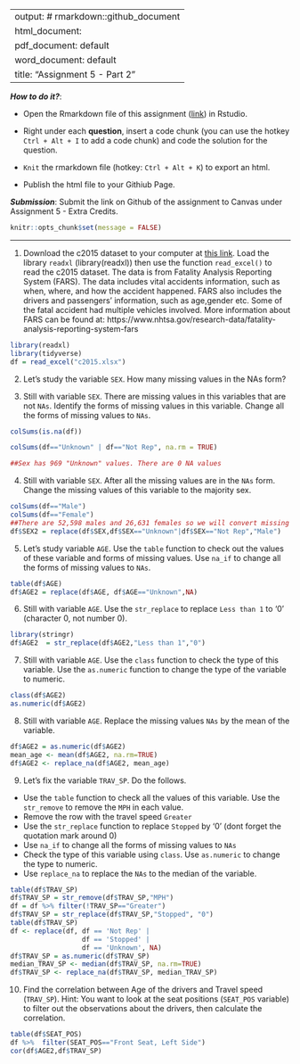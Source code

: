 
---
output: # rmarkdown::github_document
  html_document:
  pdf_document: default
  word_document: default
title: "Assignment 5 - Part 2"
---

***How to do it?***: 

- Open the Rmarkdown file of this assignment ([link](assignment5_part2.Rmd)) in Rstudio. 

- Right under each **question**, insert  a code chunk (you can use the hotkey `Ctrl + Alt + I` to add a code chunk) and code the solution for the question. 

- `Knit` the rmarkdown file (hotkey: `Ctrl + Alt + K`) to export an html.  

-  Publish the html file to your Githiub Page. 

***Submission***: Submit the link on Github of the assignment to Canvas under Assignment 5 - Extra Credits. 

```r
knitr::opts_chunk$set(message = FALSE)
```

-------

1. Download the c2015 dataset to your computer at [this link](../data/c2015.xlsx). Load the library `readxl` (library(readxl)) then use the function `read_excel()` to read the c2015 dataset.  The data is from Fatality Analysis Reporting System (FARS). The data includes vital accidents information, such as when, where, and how the accident happened. FARS also includes the drivers and passengers' information, such as age,gender etc.  Some of the fatal accident had multiple vehicles involved.  More information about FARS can be found at: https://www.nhtsa.gov/research-data/fatality-analysis-reporting-system-fars

```r
library(readxl)
library(tidyverse)
df = read_excel("c2015.xlsx")
```

2. Let's study the variable `SEX`. How many missing values in the NAs form? 

3. Still with variable `SEX`. There are missing values in this variables that are not `NAs`. Identify the forms of missing values in this variable. Change all the forms of missing values to `NAs`. 

```r
colSums(is.na(df))

colSums(df=="Unknown" | df=="Not Rep", na.rm = TRUE)

##Sex has 969 "Unknown" values. There are 0 NA values
```




4. Still with variable `SEX`. After all the missing values are in the `NAs` form.  Change the missing values of this variable to the majority sex. 
```r
colSums(df=="Male")
colSums(df=="Female")
##There are 52,598 males and 26,631 females so we will convert missing values to male
df$SEX2 = replace(df$SEX,df$SEX=="Unknown"|df$SEX=="Not Rep","Male")
```


5. Let's study variable `AGE`. Use the `table` function to check out the values of these variable and forms of missing values. Use `na_if` to change all the forms of missing values to `NAs`. 
```r
table(df$AGE)
df$AGE2 = replace(df$AGE, df$AGE=="Unknown",NA)
```


6. Still with variable `AGE`.  Use the `str_replace` to replace `Less than 1` to '0' (character 0, not number 0).
```r
library(stringr)
df$AGE2  = str_replace(df$AGE2,"Less than 1","0")
```


7. Still with variable `AGE`. Use the `class` function to check the type of this variable.  Use the `as.numeric` function to change the type of the variable to numeric.
```r
class(df$AGE2)
as.numeric(df$AGE2)
```

8. Still with variable `AGE`. Replace the missing values `NAs` by the mean of the variable. 

```r
df$AGE2 = as.numeric(df$AGE2)
mean_age <- mean(df$AGE2, na.rm=TRUE)
df$AGE2 <- replace_na(df$AGE2, mean_age)
```

9. Let's fix the variable `TRAV_SP`. Do the follows.

- Use the `table` function to check all the values of this variable.  Use the `str_remove` to remove the `MPH` in each value.
- Remove the row with the travel speed `Greater`
- Use the `str_replace` function to replace `Stopped` by '0' (dont forget the quotation mark around 0)
- Use `na_if` to change all the forms of missing values to `NAs`
- Check the type of this variable using `class`. Use `as.numeric` to change the type to numeric.
- Use `replace_na` to replace the `NAs` to the median of the variable.
```r
table(df$TRAV_SP)
df$TRAV_SP = str_remove(df$TRAV_SP,"MPH")
df = df %>% filter(!TRAV_SP=="Greater")
df$TRAV_SP = str_replace(df$TRAV_SP,"Stopped", "0")
table(df$TRAV_SP)
df <- replace(df, df == 'Not Rep' |
                  df == 'Stopped' |
                  df == 'Unknown', NA)
df$TRAV_SP = as.numeric(df$TRAV_SP)
median_TRAV_SP <- median(df$TRAV_SP, na.rm=TRUE)
df$TRAV_SP <- replace_na(df$TRAV_SP, median_TRAV_SP)
```


10. Find the correlation between Age of the drivers and Travel speed (`TRAV_SP`). Hint:  You want to look at the seat positions (`SEAT_POS` variable) to filter out the observations about the drivers, then calculate the correlation. 
```r
table(df$SEAT_POS)
df %>%  filter(SEAT_POS=="Front Seat, Left Side")
cor(df$AGE2,df$TRAV_SP)
```

